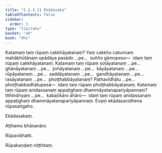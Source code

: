 ```yaml
---
title: "2.2.3.11 Ekādasaka"
tableOfContents: false
sidebar:
  order: 3
type: "tipitaka"
basket: "ab"
book: "dhs"
---
```



<DynamicBreadcrumb />

<Division number="982" book="dhs">

<Paragraph number="1645" book="dhs">
Katamaṃ taṃ rūpaṃ cakkhāyatanaṃ? Yaṃ cakkhu catunnaṃ mahābhūtānaṃ upādāya pasādo …pe…  suñño gāmopeso—  idaṃ taṃ rūpaṃ cakkhāyatanaṃ.
</Paragraph>

</Division>
<Division number="983" book="dhs">

<Paragraph number="1646" book="dhs">
Katamaṃ taṃ rūpaṃ sotāyatanaṃ …pe…  ghānāyatanaṃ …pe…  jivhāyatanaṃ …pe…  kāyāyatanaṃ …pe…  rūpāyatanaṃ …pe…  saddāyatanaṃ …pe…  gandhāyatanaṃ …pe…  rasāyatanaṃ …pe…  phoṭṭhabbāyatanaṃ? Pathavīdhātu …pe…  phoṭṭhabbadhātupesā—  idaṃ taṃ rūpaṃ phoṭṭhabbāyatanaṃ.
</Paragraph>

</Division>
<Division number="984" book="dhs">

<Paragraph number="1647" book="dhs">
Katamaṃ taṃ rūpaṃ anidassanaṃ appaṭighaṃ dhammāyatanapariyāpannaṃ? Itthindriyaṃ …pe…  kabaḷīkāro āhāro—  idaṃ taṃ rūpaṃ anidassanaṃ appaṭighaṃ dhammāyatanapariyāpannaṃ.

</Paragraph>
</Division>

<Paragraph number="1648" book="dhs">
Evaṃ ekādasavidhena rūpasaṅgaho.

  
Ekādasakaṃ.

  
Aṭṭhamo bhāṇavāro.

  
Rūpavibhatti.



</Paragraph>

<Paragraph number="1649" type="center" book="dhs">
Rūpakaṇḍaṃ niṭṭhitaṃ.
</Paragraph>